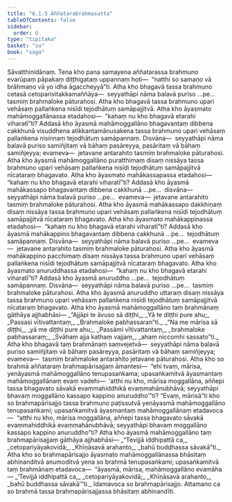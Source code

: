 ```yaml
---
title: "6.1.5 Aññatarabrahmasutta"
tableOfContents: false
sidebar:
  order: 6
type: "tipitaka"
basket: "su"
book: "saga"
---
```



<DynamicBreadcrumb />

<Division number="176" book="saga" bookNo="12" page="146">

<Paragraph number="1050" book="saga">
Sāvatthinidānaṃ. Tena kho pana samayena aññatarassa brahmuno evarūpaṃ pāpakaṃ diṭṭhigataṃ uppannaṃ hoti—  “natthi so samaṇo vā brāhmaṇo vā yo idha āgaccheyyā”ti. Atha kho bhagavā tassa brahmuno cetasā cetoparivitakkamaññāya—  seyyathāpi nāma balavā puriso …pe…  tasmiṃ brahmaloke pāturahosi. Atha kho bhagavā tassa brahmuno upari vehāsaṃ pallaṅkena nisīdi tejodhātuṃ samāpajjitvā.
</Paragraph>

<Paragraph number="1051" book="saga">
Atha kho āyasmato mahāmoggallānassa etadahosi—  “kahaṃ nu kho bhagavā etarahi viharatī”ti? Addasā kho āyasmā mahāmoggallāno bhagavantaṃ dibbena cakkhunā visuddhena atikkantamānusakena tassa brahmuno upari vehāsaṃ pallaṅkena nisinnaṃ tejodhātuṃ samāpannaṃ. Disvāna—  seyyathāpi nāma balavā puriso samiñjitaṃ vā bāhaṃ pasāreyya, pasāritaṃ vā bāhaṃ samiñjeyya; evameva—  jetavane antarahito tasmiṃ brahmaloke pāturahosi. Atha kho āyasmā mahāmoggallāno puratthimaṃ disaṃ nissāya tassa brahmuno upari vehāsaṃ pallaṅkena nisīdi tejodhātuṃ samāpajjitvā nīcataraṃ bhagavato.
</Paragraph>

<Paragraph number="1052" book="saga">
Atha kho āyasmato mahākassapassa etadahosi—  “kahaṃ nu kho bhagavā etarahi viharatī”ti? Addasā kho āyasmā mahākassapo bhagavantaṃ dibbena cakkhunā …pe…  disvāna—  seyyathāpi nāma balavā puriso …pe…  evameva—  jetavane antarahito tasmiṃ brahmaloke pāturahosi. Atha kho āyasmā mahākassapo dakkhiṇaṃ disaṃ nissāya tassa brahmuno upari vehāsaṃ pallaṅkena nisīdi tejodhātuṃ samāpajjitvā nīcataraṃ bhagavato.
</Paragraph>

<Paragraph number="1053" book="saga">
Atha kho āyasmato mahākappinassa etadahosi—  “kahaṃ nu kho bhagavā etarahi viharatī”ti? Addasā kho āyasmā mahākappino bhagavantaṃ dibbena cakkhunā …pe…  tejodhātuṃ samāpannaṃ. Disvāna—  seyyathāpi nāma balavā puriso …pe…  evameva—  jetavane antarahito tasmiṃ brahmaloke pāturahosi. Atha kho āyasmā mahākappino pacchimaṃ disaṃ nissāya tassa brahmuno upari vehāsaṃ pallaṅkena nisīdi tejodhātuṃ samāpajjitvā nīcataraṃ bhagavato.
</Paragraph>

<Paragraph number="1054" book="saga">
Atha kho āyasmato anuruddhassa etadahosi—  “kahaṃ nu kho bhagavā etarahi viharatī”ti? Addasā kho āyasmā anuruddho …pe…  tejodhātuṃ samāpannaṃ. Disvāna—  seyyathāpi nāma balavā puriso …pe…  tasmiṃ brahmaloke pāturahosi. Atha kho āyasmā anuruddho uttaraṃ disaṃ nissāya tassa brahmuno upari vehāsaṃ pallaṅkena nisīdi tejodhātuṃ samāpajjitvā nīcataraṃ bhagavato.
</Paragraph>

<Paragraph number="1055" book="saga">
Atha kho āyasmā mahāmoggallāno taṃ brahmānaṃ gāthāya ajjhabhāsi—
</Paragraph>

<Paragraph number="1056" type="verses" book="saga">
_“Ajjāpi te āvuso sā diṭṭhi,_  
_Yā te diṭṭhi pure ahu;_  
_Passasi vītivattantaṃ,_  
_Brahmaloke pabhassaran”ti._  

</Paragraph>

<Paragraph number="1057" type="verses" book="saga">
_“Na me mārisa sā diṭṭhi,_  
_yā me diṭṭhi pure ahu;_  
_Passāmi vītivattantaṃ,_  
_brahmaloke pabhassaraṃ;_  
_Svāhaṃ ajja kathaṃ vajjaṃ,_  
_ahaṃ niccomhi sassato”ti._  

</Paragraph>

<Paragraph number="1058" book="saga">
Atha kho bhagavā taṃ brahmānaṃ saṃvejetvā—  seyyathāpi nāma balavā puriso samiñjitaṃ vā bāhaṃ pasāreyya, pasāritaṃ vā bāhaṃ samiñjeyya; evameva—  tasmiṃ brahmaloke antarahito jetavane pāturahosi. Atha kho so brahmā aññataraṃ brahmapārisajjaṃ āmantesi—  “ehi tvaṃ, mārisa, yenāyasmā mahāmoggallāno tenupasaṅkama; upasaṅkamitvā āyasmantaṃ mahāmoggallānaṃ evaṃ vadehi—  ‘atthi nu kho, mārisa moggallāna, aññepi tassa bhagavato sāvakā evaṃmahiddhikā evaṃmahānubhāvā; seyyathāpi bhavaṃ moggallāno kassapo kappino anuruddho’”ti? “Evaṃ, mārisā”ti kho so brahmapārisajjo tassa brahmuno paṭissutvā yenāyasmā mahāmoggallāno tenupasaṅkami; upasaṅkamitvā āyasmantaṃ mahāmoggallānaṃ etadavoca—  “atthi nu kho, mārisa moggallāna, aññepi tassa bhagavato sāvakā evaṃmahiddhikā evaṃmahānubhāvā; seyyathāpi bhavaṃ moggallāno kassapo kappino anuruddho”ti? Atha kho āyasmā mahāmoggallāno taṃ brahmapārisajjaṃ gāthāya ajjhabhāsi—
</Paragraph>

<Paragraph number="1059" type="verses" book="saga">
_“Tevijjā iddhipattā ca,_  
_cetopariyāyakovidā;_  
_Khīṇāsavā arahanto,_  
_bahū buddhassa sāvakā”ti._  

</Paragraph>

<Paragraph number="1060" book="saga">
Atha kho so brahmapārisajjo āyasmato mahāmoggallānassa bhāsitaṃ abhinanditvā anumoditvā yena so brahmā tenupasaṅkami; upasaṅkamitvā taṃ brahmānaṃ etadavoca—  “āyasmā, mārisa, mahāmoggallāno evamāha—
</Paragraph>

<Paragraph number="1061" type="verses" book="saga">
_‘Tevijjā iddhipattā ca,_  
_cetopariyāyakovidā;_  
_Khīṇāsavā arahanto,_  
_bahū buddhassa sāvakā’”ti._  

</Paragraph>

<Paragraph number="1062" book="saga">
Idamavoca so brahmapārisajjo. Attamano ca so brahmā tassa brahmapārisajjassa bhāsitaṃ abhinandīti.
</Paragraph>
</Division>